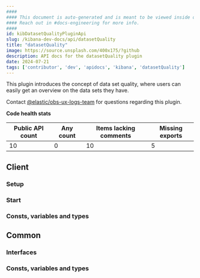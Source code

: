 ```yaml
---
####
#### This document is auto-generated and is meant to be viewed inside our experimental, new docs system.
#### Reach out in #docs-engineering for more info.
####
id: kibDatasetQualityPluginApi
slug: /kibana-dev-docs/api/datasetQuality
title: "datasetQuality"
image: https://source.unsplash.com/400x175/?github
description: API docs for the datasetQuality plugin
date: 2024-07-21
tags: ['contributor', 'dev', 'apidocs', 'kibana', 'datasetQuality']
---
```


This plugin introduces the concept of data set quality, where users can easily get an overview on the data sets they have.

Contact [@elastic/obs-ux-logs-team](https://github.com/orgs/elastic/teams/obs-ux-logs-team) for questions regarding this plugin.

**Code health stats**

| Public API count  | Any count | Items lacking comments | Missing exports |
|-------------------|-----------|------------------------|-----------------|
| 10 | 0 | 10 | 5 |

## Client

### Setup
<DocDefinitionList data={[datasetQualityObj.client.setup]}/>

### Start
<DocDefinitionList data={[datasetQualityObj.client.start]}/>

### Consts, variables and types
<DocDefinitionList data={datasetQualityObj.client.misc}/>

## Common

### Interfaces
<DocDefinitionList data={datasetQualityObj.common.interfaces}/>

### Consts, variables and types
<DocDefinitionList data={datasetQualityObj.common.misc}/>

